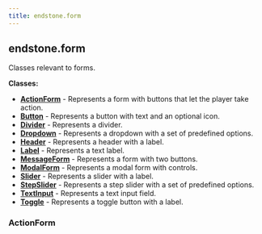 ```yaml
---
title: endstone.form
---
```


<h2 id="endstone.form"
    className="x:tracking-tight x:text-slate-900 x:dark:text-slate-100 x:font-semibold x:target:animate-[fade-in_1.5s] x:mt-10 x:border-b x:pb-1 x:text-3xl nextra-border">
  <span>endstone.form</span>
  <a href="#endstone.form" className="x:focus-visible:nextra-focus subheading-anchor"
     aria-label="Permalink for this section"></a>
</h2>

Classes relevant to forms.

**Classes:**

- [**ActionForm**](#endstone.form.ActionForm) - Represents a form with buttons that let the player take action.
- [**Button**](#endstone.form.Button) - Represents a button with text and an optional icon.
- [**Divider**](#endstone.form.Divider) - Represents a divider.
- [**Dropdown**](#endstone.form.Dropdown) - Represents a dropdown with a set of predefined options.
- [**Header**](#endstone.form.Header) - Represents a header with a label.
- [**Label**](#endstone.form.Label) - Represents a text label.
- [**MessageForm**](#endstone.form.MessageForm) - Represents a form with two buttons.
- [**ModalForm**](#endstone.form.ModalForm) - Represents a modal form with controls.
- [**Slider**](#endstone.form.Slider) - Represents a slider with a label.
- [**StepSlider**](#endstone.form.StepSlider) - Represents a step slider with a set of predefined options.
- [**TextInput**](#endstone.form.TextInput) - Represents a text input field.
- [**Toggle**](#endstone.form.Toggle) - Represents a toggle button with a label.

<h3 id="endstone.form.ActionForm"
    className="x:tracking-tight x:text-slate-900 x:dark:text-slate-100 x:font-semibold x:target:animate-[fade-in_1.5s] x:mt-8 x:text-2xl">
  <span>ActionForm</span>
  <a href="#endstone.form.ActionForm" className="x:focus-visible:nextra-focus subheading-anchor"
     aria-label="Permalink for this section"></a>
</h3>


